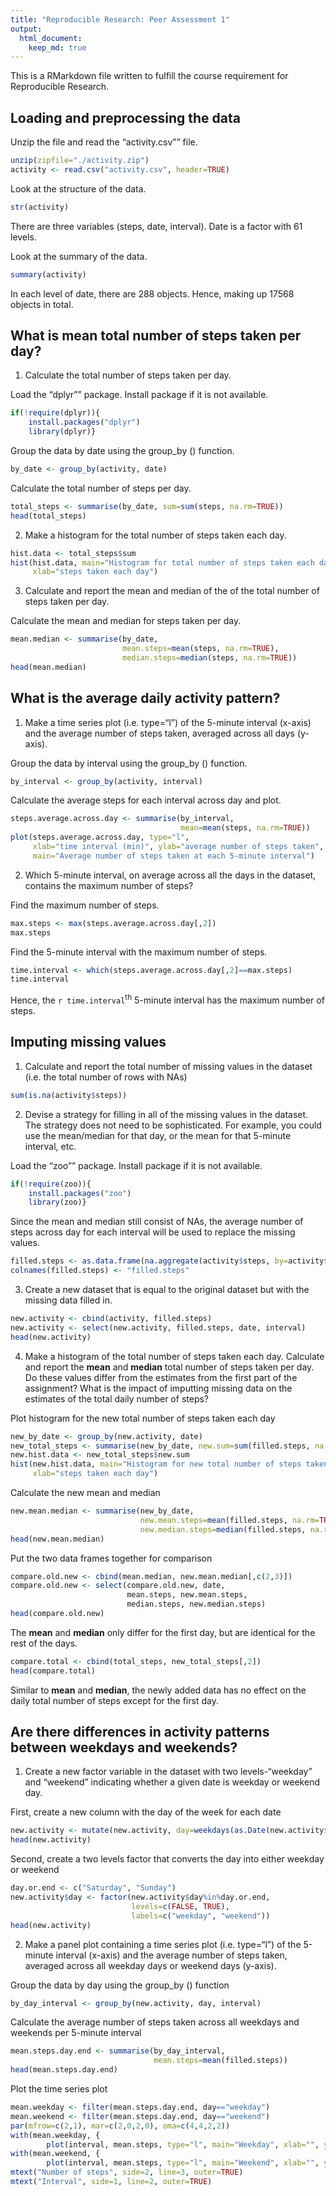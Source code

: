 ```yaml
---
title: "Reproducible Research: Peer Assessment 1"
output: 
  html_document:
    keep_md: true
---
```


This is a RMarkdown file written to fulfill the course requirement for Reproducible Research.

## Loading and preprocessing the data

Unzip the file and read the "activity.csv"" file.
```r
unzip(zipfile="./activity.zip")
activity <- read.csv("activity.csv", header=TRUE)
```

Look at the structure of the data.
```r
str(activity)
```

There are three variables (steps, date, interval). Date is a factor with 61 levels.

Look at the summary of the data.
```r
summary(activity)
```

In each level of date, there are 288 objects. Hence, making up 17568 objects in total.

## What is mean total number of steps taken per day?

1. Calculate the total number of steps taken per day.

Load the "dplyr"" package. Install package if it is not available.
```r
if(!require(dplyr)){
    install.packages("dplyr")
    library(dplyr)}
```

Group the data by date using the group_by () function.
```r
by_date <- group_by(activity, date)
```

Calculate the total number of steps per day.
```r
total_steps <- summarise(by_date, sum=sum(steps, na.rm=TRUE))
head(total_steps)
```

2. Make a histogram for the total number of steps taken each day.
```r
hist.data <- total_steps$sum
hist(hist.data, main="Histogram for total number of steps taken each day",
     xlab="steps taken each day")
```

3. Calculate and report the mean and median of the of the total number of steps taken per day.

Calculate the mean and median for steps taken per day.
```r
mean.median <- summarise(by_date, 
                         mean.steps=mean(steps, na.rm=TRUE), 
                         median.steps=median(steps, na.rm=TRUE))
head(mean.median)
```

## What is the average daily activity pattern?

1. Make a time series plot (i.e. type="l") of the 5-minute interval (x-axis) and the average number of steps taken, averaged across all days (y-axis).

Group the data by interval using the group_by () function.
```r
by_interval <- group_by(activity, interval)
```

Calculate the average steps for each interval across day and plot.
```r
steps.average.across.day <- summarise(by_interval,
                                      mean=mean(steps, na.rm=TRUE))
plot(steps.average.across.day, type="l", 
     xlab="time interval (min)", ylab="average number of steps taken",
     main="Average number of steps taken at each 5-minute interval")
```

2. Which 5-minute interval, on average across all the days in the dataset, contains the maximum number of steps?

Find the maximum number of steps.
```r
max.steps <- max(steps.average.across.day[,2])
max.steps
```
Find the 5-minute interval with the maximum number of steps.
```r
time.interval <- which(steps.average.across.day[,2]==max.steps)
time.interval
```
Hence, the `r time.interval`<sup>th</sup> 5-minute interval has the maximum number of steps.

## Imputing missing values

1. Calculate and report the total number of missing values in the dataset (i.e. the total number of rows with NAs)
```r
sum(is.na(activity$steps))
```

2. Devise a strategy for filling in all of the missing values in the dataset. The strategy does not need to be sophisticated. For example, you could use the mean/median for that day, or the mean for that 5-minute interval, etc.

Load the "zoo"" package. Install package if it is not available.
```r
if(!require(zoo)){
    install.packages("zoo")
    library(zoo)}
```
Since the mean and median still consist of NAs, the average number of steps across day for each interval will be used to replace the missing values.
```r
filled.steps <- as.data.frame(na.aggregate(activity$steps, by=activity$interval))
colnames(filled.steps) <- "filled.steps"
```

3. Create a new dataset that is equal to the original dataset but with the missing data filled in.
```r
new.activity <- cbind(activity, filled.steps)
new.activity <- select(new.activity, filled.steps, date, interval)
head(new.activity)
```

4. Make a histogram of the total number of steps taken each day. Calculate and report the **mean** and **median** total number of steps taken per day. Do these values differ from the estimates from the first part of the assignment? What is the impact of imputting missing data on the estimates of the total daily number of steps?

Plot histogram for the new total number of steps taken each day
```r
new_by_date <- group_by(new.activity, date)
new_total_steps <- summarise(new_by_date, new.sum=sum(filled.steps, na.rm=TRUE))
new.hist.data <- new_total_steps$new.sum
hist(new.hist.data, main="Histogram for new total number of steps taken each day",
     xlab="steps taken each day")
```

Calculate the new mean and median
```r
new.mean.median <- summarise(new_by_date,
                             new.mean.steps=mean(filled.steps, na.rm=TRUE),
                             new.median.steps=median(filled.steps, na.rm=TRUE))
head(new.mean.median)
```

Put the two data frames together for comparison
```r
compare.old.new <- cbind(mean.median, new.mean.median[,c(2,3)])
compare.old.new <- select(compare.old.new, date, 
                          mean.steps, new.mean.steps,
                          median.steps, new.median.steps)
head(compare.old.new)
```

The **mean** and **median** only differ for the first day, but are identical for the rest of the days.
```r
compare.total <- cbind(total_steps, new_total_steps[,2])
head(compare.total)
```

Similar to **mean** and **median**, the newly added data has no effect on the daily total number of steps except for the first day.

## Are there differences in activity patterns between weekdays and weekends?

1. Create a new factor variable in the dataset with two levels-"weekday" and "weekend" indicating whether a given date is weekday or weekend day.

First, create a new column with the day of the week for each date
```r
new.activity <- mutate(new.activity, day=weekdays(as.Date(new.activity$date)))
head(new.activity)
```

Second, create a two levels factor that converts the day into either weekday or weekend
```r
day.or.end <- c("Saturday", "Sunday")
new.activity$day <- factor(new.activity$day%in%day.or.end,
                           levels=c(FALSE, TRUE),
                           labels=c("weekday", "weekend"))
head(new.activity)
```

2. Make a panel plot containing a time series plot (i.e. type="l") of the 5-minute interval (x-axis) and the average number of steps taken, averaged across all weekday days or weekend days (y-axis).

Group the data by day using the group_by () function
```r
by_day_interval <- group_by(new.activity, day, interval)
```

Calculate the average number of steps taken across all weekdays and weekends per 5-minute interval
```r
mean.steps.day.end <- summarise(by_day_interval,
                                mean.steps=mean(filled.steps))
head(mean.steps.day.end)
```

Plot the time series plot
```r
mean.weekday <- filter(mean.steps.day.end, day=="weekday")
mean.weekend <- filter(mean.steps.day.end, day=="weekend")
par(mfrow=c(2,1), mar=c(2,0,2,0), oma=c(4,4,2,2))
with(mean.weekday, {
        plot(interval, mean.steps, type="l", main="Weekday", xlab="", ylab="")})
with(mean.weekend, {
        plot(interval, mean.steps, type="l", main="Weekend", xlab="", ylab="")})
mtext("Number of steps", side=2, line=3, outer=TRUE)
mtext("Interval", side=1, line=2, outer=TRUE)
```